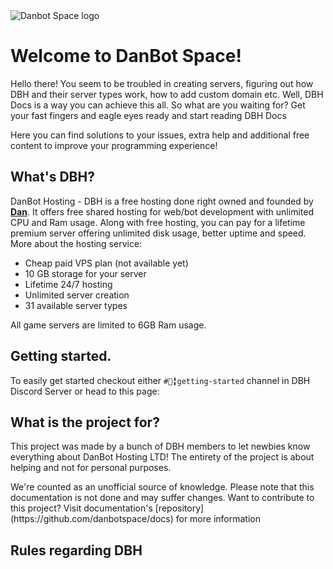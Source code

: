
<Card>
  <Image
    src={Logo().src}
    alt="Danbot Space logo"
    height={128}
    width="auto"
    my={0}
    withoutTooltip
  />
</Card>

# Welcome to DanBot Space!

Hello there! You seem to be troubled in creating servers, figuring out how DBH and their server types work, how to add custom domain etc. Well, DBH Docs is a way you can achieve this all. So what are you waiting for? Get your fast fingers and eagle eyes ready and start reading DBH Docs

Here you can find solutions to your issues, extra help and additional free content to improve your programming experience!

## What's DBH?

DanBot Hosting - DBH is a free hosting done right owned and founded by [**Dan**](https://github.com/danielpmc). It offers free shared hosting for web/bot development with unlimited CPU and Ram usage. Along with free hosting, you can pay for a lifetime premium server offering unlimited disk usage, better uptime and speed. More about the hosting service:

- Cheap paid VPS plan (not available yet)
- 10 GB storage for your server
- Lifetime 24/7 hosting
- Unlimited server creation
- 31 available server types

<Tip>All game servers are limited to 6GB Ram usage.</Tip>

## Getting started.

To easily get started checkout either `#📗╏getting-started` channel in DBH Discord Server or head to this page:

<Redirect href="/getting-started" />

## What is the project for?

This project was made by a bunch of DBH members to let newbies know everything about DanBot Hosting LTD! The entirety of the project is about helping and not for personal purposes.

<Tip>
  We're counted as an unofficial source of knowledge. Please note that this
  documentation is not done and may suffer changes. Want to contribute to this
  project? Visit documentation's
  [repository](https://github.com/danbotspace/docs) for more information
</Tip>

## Rules regarding DBH

<Redirect
  href="https://docs.google.com/document/d/1dOY5xefHu_RzBdOphh-_el8vNgMz2U_OWO8OeulOg_4"
  label="Privacy Policy"
/>
<Redirect
  href="https://docs.google.com/document/d/1BxGFRlH3TEMqfUWBPszsWYudbKmcbM5pkp7bTq4IbHg"
  label="Terms Of Service"
/>

